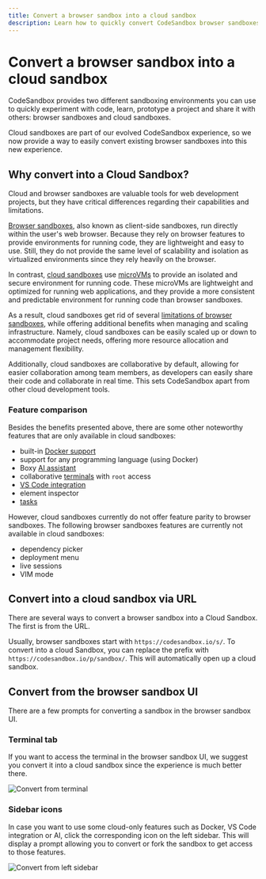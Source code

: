 ```yaml
---
title: Convert a browser sandbox into a cloud sandbox
description: Learn how to quickly convert CodeSandbox browser sandboxes into the new, VM-powered cloud sandboxes.
---
```


# Convert a browser sandbox into a cloud sandbox

CodeSandbox provides two different sandboxing environments you can use to quickly experiment with code, learn, prototype a project and share it with others: browser sandboxes and cloud sandboxes.

Cloud sandboxes are part of our evolved CodeSandbox experience, so we now provide a way to easily convert existing browser sandboxes into this new experience.

## Why convert into a Cloud Sandbox?

Cloud and browser sandboxes are valuable tools for web development projects, but they have critical differences regarding their capabilities and limitations.

[Browser sandboxes](/learn/sandboxes/editors?tab=browser), also known as client-side sandboxes, run directly within the user's web browser. Because they rely on browser features to provide environments for running code, they are lightweight and easy to use. Still, they do not provide the same level of scalability and isolation as virtualized environments since they rely heavily on the browser.

In contrast, [cloud sandboxes](/learn/sandboxes/editors?tab=cloud) use [microVMs](/learn/environment/vm) to provide an isolated and secure environment for running code. These microVMs are lightweight and optimized for running web applications, and they provide a more consistent and predictable environment for running code than browser sandboxes.

As a result, cloud sandboxes get rid of several [limitations of browser sandboxes](/faq#are-there-any-limitations-with-sandboxes), while offering additional benefits when managing and scaling infrastructure. Namely, cloud sandboxes can be easily scaled up or down to accommodate project needs, offering more resource allocation and management flexibility.

Additionally, cloud sandboxes are collaborative by default, allowing for easier collaboration among team members, as developers can easily share their code and collaborate in real time. This sets CodeSandbox apart from other cloud development tools.

### Feature comparison

Besides the benefits presented above, there are some other noteworthy features that are only available in cloud sandboxes:
- built-in [Docker support](/learn/environment/docker)
- support for any programming language (using Docker)
- Boxy [AI assistant](/learn/boxy/overview)
- collaborative [terminals](/learn/repositories/terminal) with `root` access
- [VS Code integration](/learn/getting-started/setting-up-vscode)
- element inspector
- [tasks](/learn/repositories/task)

However, cloud sandboxes currently do not offer feature parity to browser sandboxes. The following browser sandboxes features are currently not available in cloud sandboxes:
- dependency picker
- deployment menu
- live sessions
- VIM mode

## Convert into a cloud sandbox via URL

There are several ways to convert a browser sandbox into a Cloud Sandbox. The first is from the URL.

Usually, browser sandboxes start with `https://codesandbox.io/s/`. To convert into a cloud Sandbox, you can replace the prefix with `https://codesandbox.io/p/sandbox/`. This will automatically open up a cloud sandbox. 

## Convert from the browser sandbox UI

There are a few prompts for converting a sandbox in the browser sandbox UI.

### Terminal tab

If you want to access the terminal in the browser sandbox UI, we suggest you convert it into a cloud sandbox since the experience is much better there.

![Convert from terminal](/convert-from-terminal.png)

### Sidebar icons

In case you want to use some cloud-only features such as Docker, VS Code integration or AI, click the corresponding icon on the left sidebar. This will display a prompt allowing you to convert or fork the sandbox to get access to those features.

![Convert from left sidebar](/convert-from-sidebar.png)

